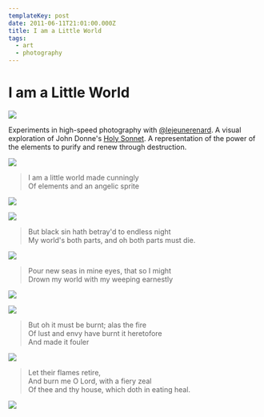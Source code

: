 ```yaml
---
templateKey: post
date: 2011-06-11T21:01:00.000Z
title: I am a Little World
tags:
  - art
  - photography
---
```

# I am a Little World

![](../../assets/photos/20090327-JHARRELL-DREAM-144.jpg)

Experiments in high-speed photography with [@lejeunerenard](https://twitter.com/lejeunerenard). A visual exploration of John Donne's [Holy Sonnet](https://www.poetryfoundation.org/poems/44108/holy-sonnets-i-am-a-little-world-made-cunningly). A representation of the power of the elements to purify and renew through destruction.

![](../../assets/photos/20081004-JHARRELL-DREAM-39.jpg)

> I am a little world made cunningly<br/>
> Of elements and an angelic sprite

![](../../assets/photos/20090430-JHARRELL-DREAM-29.jpg)

![](../../assets/photos/20090327-JHARRELL-DREAM-193.jpg)

> But black sin hath betray'd to endless night<br/>
> My world's both parts, and oh both parts must die.

![](../../assets/photos/20091010-DSC_2170.jpg)

> Pour new seas in mine eyes, that so I might<br/>
> Drown my world with my weeping earnestly

![](../../assets/photos/20090807-012.jpg)

![](../../assets/photos/20090808-105.jpg)

> But oh it must be burnt; alas the fire<br/>
> Of lust and envy have burnt it heretofore<br/>
> And made it fouler

![](../../assets/photos/20110611-DSC_6685.jpg)

> Let their flames retire,<br/>
> And burn me O Lord, with a fiery zeal<br/>
> Of thee and thy house, which doth in eating heal.

![](../../assets/photos/20110611-DSC_6715.jpg)